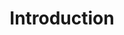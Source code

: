 ---
title: Introduction
description: A demo documentation for the Okto SDK V2 API Reference
index: true
---